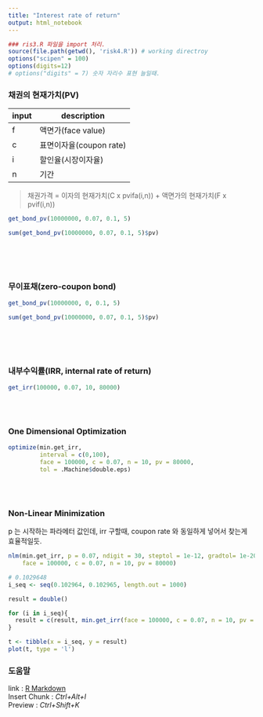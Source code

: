 ```yaml
---
title: "Interest rate of return"
output: html_notebook
---
```



```r
### ris3.R 파일을 import 처리.
source(file.path(getwd(), 'risk4.R')) # working directroy 
options("scipen" = 100)
options(digits=12)
# options("digits" = 7) 숫자 자리수 표현 늘일때.
```

### 채권의 현재가치(PV)

input|description
----|------
f | 액면가(face value)  
c | 표면이자율(coupon rate)  
i | 할인율(시장이자율)  
n | 기간  
>채권가격 = 이자의 현재가치(C x pvifa(i,n)) + 액면가의 현재가치(F x pvif(i,n))

```r
get_bond_pv(10000000, 0.07, 0.1, 5)
```


```r
sum(get_bond_pv(10000000, 0.07, 0.1, 5)$pv)
```
\
\
\


### 무이표채(zero-coupon bond)
```r
get_bond_pv(10000000, 0, 0.1, 5)
```


```r
sum(get_bond_pv(10000000, 0.07, 0.1, 5)$pv)
```
\
\
\


### 내부수익률(IRR, internal rate of return)

```r
get_irr(100000, 0.07, 10, 80000)
```
\
\



### One Dimensional Optimization


```r
optimize(min.get_irr,
         interval = c(0,100),
         face = 100000, c = 0.07, n = 10, pv = 80000,
         tol = .Machine$double.eps)
```
\
\


### Non-Linear Minimization  
p 는 시작하는 파라메터 값인데, irr 구할때, coupon rate 와 동일하게 넣어서 찾는게 효율적일듯. 
```r
nlm(min.get_irr, p = 0.07, ndigit = 30, steptol = 1e-12, gradtol= 1e-20, 
    face = 100000, c = 0.07, n = 10, pv = 80000)
```






```r
# 0.1029648
i_seq <- seq(0.102964, 0.102965, length.out = 1000)

result = double()

for (i in i_seq){
  result = c(result, min.get_irr(face = 100000, c = 0.07, n = 10, pv = 80000, i = i))
}

t <- tibble(x = i_seq, y = result)
plot(t, type = 'l')

```
### 도움말
link : [R Markdown](http://rmarkdown.rstudio.com)  
Insert Chunk : *Ctrl+Alt+I*  
Preview : *Ctrl+Shift+K*
